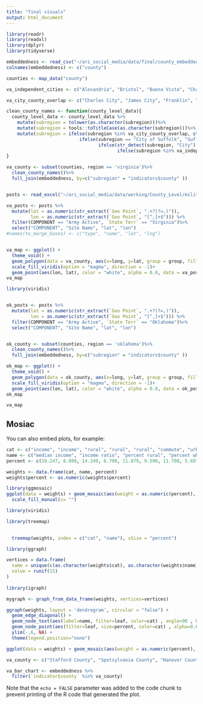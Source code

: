 ```yaml
---
title: "final visuals"
output: html_document
---
```


```r
library(readr)
library(readxl)
library(dplyr)
library(tidyverse)
```



```r
embeddedness <- read_csv("~/ari_social_media/data/final/county_embeddedness.csv")
colnames(embeddedness) <- c("county")

counties <- map_data("county")

va_independent_cities <- c("Alexandria", "Bristol", "Buena Vista", "Charlottesville", "Chesapeake", "Colonial Heights", "Covington", "Danville", "Emporia", "Fairfax City", "Falls Church", "Franklin", "Fredericksburg", "Galax", "Hampton", "Harrisonburg", "Hopewell", "Lexington", "Lynchburg", "Manassas", "Manassas Park", "Martinsville", "Newport News", "Norfolk", "Norton", "Petersburg", "Poquoson", "Portsmouth", "Radford", "Richmond", "Roanoke", "Salem", "Staunton", "Suffolk", "Virginia Beach", "Waynesboro", "Williamsburg", "Winchester")

va_city_county_overlap <- c("Charles City", "James City", "Franklin", "Richmond", "Roanoke")

clean_county_names <- function(county_level_data){
  county_level_data <- county_level_data %>%
    mutate(subregion = tolower(as.character(subregion)))%>%
    mutate(subregion = tools::toTitleCase(as.character(subregion)))%>%
    mutate(subregion = ifelse(subregion %in% va_city_county_overlap, str_c(as.character(subregion), "County", sep = " "),
                           ifelse(subregion == "City of Suffolk", "Suffolk City", 
                                  ifelse(str_detect(subregion, "City") | str_detect(subregion, "County"), as.character(subregion),
                                         ifelse(subregion %in% va_independent_cities, str_c(as.character(subregion), "City", sep = " "), str_c(as.character(subregion), "County", sep = " "))))))  
}

va_county <- subset(counties, region == 'virginia')%>%
  clean_county_names()%>%
  full_join(embeddedness, by=c("subregion" = "indicators$county" ))



```

```r
posts <- read_excel("~/ari_social_media/data/working/County_Level/military-bases.xlsx")

va_posts <- posts %>%
  mutate(lat = as.numeric(str_extract(`Geo Point`, ".+?(?=,)")),
         lon = as.numeric(str_extract(`Geo Point`, "[^,]+$"))) %>%
  filter(COMPONENT == "Army Active", `State Terr` == "Virginia")%>%
  select("COMPONENT", "Site Name", "lat", "lon")
#names(to_merge_bases) <- c("type", "name", "lat", "lng")


va_map <- ggplot() +
  theme_void() +
  geom_polygon(data = va_county, aes(x=long, y=lat, group = group, fill = embeddedness), size = 1) + 
  scale_fill_viridis(option = "magma", direction = -1)+
  geom_point(aes(lon, lat), color = "white", alpha = 0.8, data = va_posts)
va_map

library(viridis)


ok_posts <- posts %>%
  mutate(lat = as.numeric(str_extract(`Geo Point`, ".+?(?=,)")),
         lon = as.numeric(str_extract(`Geo Point`, "[^,]+$"))) %>%
  filter(COMPONENT == "Army Active", `State Terr` == "Oklahoma")%>%
  select("COMPONENT", "Site Name", "lat", "lon")


ok_county <- subset(counties, region == 'oklahoma')%>%
  clean_county_names()%>%
  full_join(embeddedness, by=c("subregion" = "indicators$county" ))

ok_map <- ggplot() +
  theme_void() +
  geom_polygon(data = ok_county, aes(x=long, y=lat, group = group, fill = embeddedness), size = 1) + 
  scale_fill_viridis(option = "magma", direction = -1)+
  geom_point(aes(lon, lat), color = "white", alpha = 0.8, data = ok_posts)
ok_map

va_map
```

## Mosiac

You can also embed plots, for example:

```r
cat <- c("income", "income", "rural", "rural", "rural", "commute", "urban", "urban", "urban", "voted")
name <- c("median income", "income ratio", "percent rural", "percent white", "percent drive to work", "commute time mean", "population", "segregation", "air pollution", "percent voted")
percent <- c(19.247, 8.099, 14.249, 6.790, 11.879, 9.590, 11.708, 5.697, 5.596, 7.101)

weights <- data.frame(cat, name, percent)
weights$percent <- as.numeric(weights$percent)

library(ggmosaic)
ggplot(data = weights) + geom_mosaic(aes(weight = as.numeric(percent), x= cat, fill = name))+
  scale_fill_manual(c= "")
```


```r
library(viridis)

library(treemap)

  
  treemap(weights, index = c("cat", "name"), vSize = "percent")

library(ggraph)

vertices = data.frame(
  name = unique(c(as.character(weights$cat), as.character(weights$name))) , 
  value = runif(15)
) 
  
library(igraph)

mygraph <- graph_from_data_frame(weights, vertices=vertices)

ggraph(weights, layout = 'dendrogram', circular = "false") + 
  geom_edge_diagonal() +
  geom_node_text(aes(label=name, filter=leaf, color=cat) , angle=90 , hjust=1, nudge_y=-0.1) +
  geom_node_point(aes(filter=leaf, size=percent, color=cat) , alpha=0.6) +
  ylim(-.6, NA) +
  theme(legend.position="none")

ggplot(data = weights) + geom_mosaic(aes(weight = as.numeric(percent), x= cat, fill = name))
```

```r

va_county <- c("Stafford County", "Spotsylvania County", "Hanover County", "King William County", "King and Queen County", "Essex County", "King George County", "Caroline County")

va_bar_chart <- embeddedness %>%
  filter(`indicator$county` %in% va_county)

```

Note that the `echo = FALSE` parameter was added to the code chunk to prevent printing of the R code that generated the plot.
